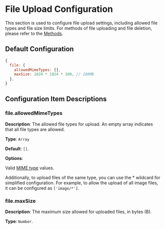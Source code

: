 # File Upload Configuration

This section is used to configure file upload settings, including allowed file types and file size limits. For methods of file uploading and file deletion, please refer to the [Methods](/en/docs/events).

## Default Configuration

```js
{
  file: {
    allowedMimeTypes: [],
    maxSize: 1024 * 1024 * 100, // 100MB
  },
}
```

## Configuration Item Descriptions

### file.allowedMimeTypes

**Description**: The allowed file types for upload. An empty array indicates that all file types are allowed.

**Type**: `Array`

**Default**: `[]`.

**Options**:

Valid [MIME type](https://developer.mozilla.org/en-US/docs/Web/HTTP/Basics_of_HTTP/MIME_types) values.

Additionally, to upload files of the same type, you can use the * wildcard for simplified configuration. For example, to allow the upload of all image files, it can be configured as `['image/*']`.

### file.maxSize

**Description**: The maximum size allowed for uploaded files, in bytes (B).

**Type**: `Number`.